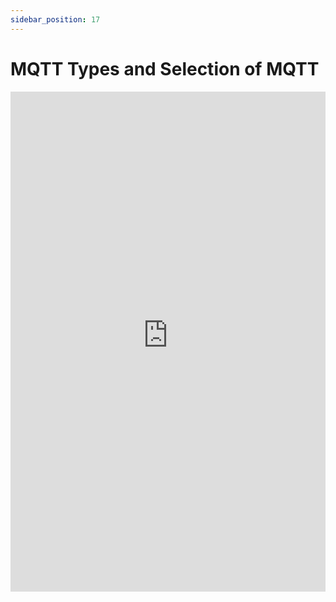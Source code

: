 ---
sidebar_position: 17
---

# MQTT Types and Selection of MQTT

<embed
      src="https://redback-operations.github.io/redback-documentation/pdf/MQTT-types.pdf"
      type="application/pdf"
      width="100%"
      height="800px"
/>